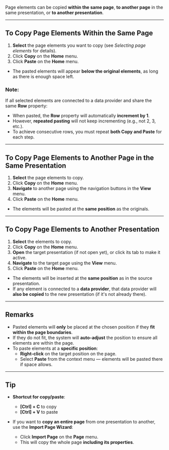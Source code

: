 
Page elements can be copied **within the same page**, **to another page** in the same presentation, or **to another presentation**.

---

## To Copy Page Elements Within the Same Page

1. **Select** the page elements you want to copy (see *Selecting page elements* for details).  
2. Click **Copy** on the **Home** menu.  
3. Click **Paste** on the **Home** menu.  

- The pasted elements will appear **below the original elements**, as long as there is enough space left.  

### Note:  
If all selected elements are connected to a data provider and share the same **Row** property:  
- When pasted, the **Row** property will automatically **increment by 1**.  
- However, **repeated pasting** will not keep incrementing (e.g., not 2, 3, etc.).  
- To achieve consecutive rows, you must repeat **both Copy and Paste** for each step.  

---

## To Copy Page Elements to Another Page in the Same Presentation

1. **Select** the page elements to copy.  
2. Click **Copy** on the **Home** menu.  
3. **Navigate** to another page using the navigation buttons in the **View** menu.  
4. Click **Paste** on the **Home** menu.  

- The elements will be pasted at the **same position** as the originals.  

---

## To Copy Page Elements to Another Presentation

1. **Select** the elements to copy.  
2. Click **Copy** on the **Home** menu.  
3. **Open** the target presentation (if not open yet), or click its tab to make it active.  
4. **Navigate** to the target page using the **View** menu.  
5. Click **Paste** on the **Home** menu.  

- The elements will be inserted at the **same position** as in the source presentation.  
- If any element is connected to a **data provider**, that data provider will **also be copied** to the new presentation (if it's not already there).

---

## Remarks

- Pasted elements will **only** be placed at the chosen position if they **fit within the page boundaries**.  
- If they do not fit, the system will **auto-adjust** the position to ensure all elements are within the page.  
- To paste elements at a **specific position**:
  - **Right-click** on the target position on the page.
  - Select **Paste** from the context menu — elements will be pasted there if space allows.  

---

## Tip

- **Shortcut for copy/paste**:  
  - **[Ctrl] + C** to copy  
  - **[Ctrl] + V** to paste  

- If you want to **copy an entire page** from one presentation to another, use the **Import Page Wizard**:
  - Click **Import Page** on the **Page** menu.
  - This will copy the whole page **including its properties**.

